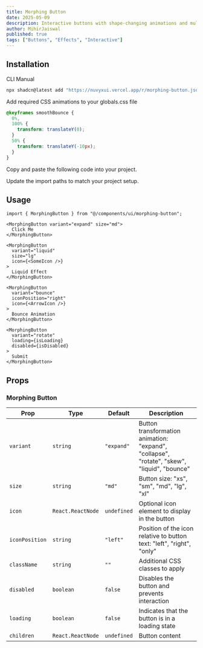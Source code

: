 ```yaml
---
title: Morphing Button
date: 2025-05-09
description: Interactive buttons with shape-changing animations and multi-state visual feedback.
author: MihirJaiswal
published: true
tags: ["Buttons", "Effects", "Interactive"]
---
```


<ComponentPreview name="morphing-button-demo" />

## Installation

<Tabs defaultValue="cli">

<TabsList>
  <TabsTrigger value="cli">CLI</TabsTrigger>
  <TabsTrigger value="manual">Manual</TabsTrigger>
</TabsList>
<TabsContent value="cli">

```bash
npx shadcn@latest add "https://nuvyxui.vercel.app/r/morphing-button.json"
```

</TabsContent>

<TabsContent value="manual">

<Steps>

<Step>Add required CSS animations to your globals.css file</Step>

```css
@keyframes smoothBounce {
  0%,
  100% {
    transform: translateY(0);
  }
  50% {
    transform: translateY(-10px);
  }
}
```

<Step>Copy and paste the following code into your project.</Step>

<ComponentSource name="morphing-button" />

<Step>Update the import paths to match your project setup.</Step>

</Steps>

</TabsContent>

</Tabs>

## Usage

```tsx
import { MorphingButton } from "@/components/ui/morphing-button";
```

```tsx
<MorphingButton variant="expand" size="md">
  Click Me
</MorphingButton>

<MorphingButton
  variant="liquid"
  size="lg"
  icon={<SomeIcon />}
>
  Liquid Effect
</MorphingButton>

<MorphingButton
  variant="bounce"
  iconPosition="right"
  icon={<ArrowIcon />}
>
  Bounce Animation
</MorphingButton>

<MorphingButton
  variant="rotate"
  loading={isLoading}
  disabled={isDisabled}
>
  Submit
</MorphingButton>
```

## Props

### Morphing Button

| Prop           | Type              | Default     | Description                                                                                 |
| -------------- | ----------------- | ----------- | ------------------------------------------------------------------------------------------- |
| `variant`      | `string`          | `"expand"`  | Button transformation animation: "expand", "collapse", "rotate", "skew", "liquid", "bounce" |
| `size`         | `string`          | `"md"`      | Button size: "xs", "sm", "md", "lg", "xl"                                                   |
| `icon`         | `React.ReactNode` | `undefined` | Optional icon element to display in the button                                              |
| `iconPosition` | `string`          | `"left"`    | Position of the icon relative to button text: "left", "right", "only"                       |
| `className`    | `string`          | `""`        | Additional CSS classes to apply                                                             |
| `disabled`     | `boolean`         | `false`     | Disables the button and prevents interaction                                                |
| `loading`      | `boolean`         | `false`     | Indicates that the button is in a loading state                                             |
| `children`     | `React.ReactNode` | `undefined` | Button content                                                                              |
